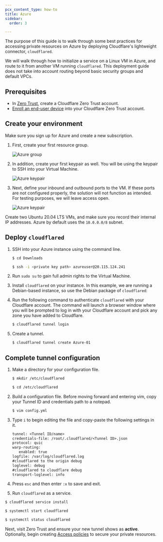 ```yaml
---
pcx_content_type: how-to
title: Azure
sidebar:
  order: 3

---
```



The purpose of this guide is to walk through some best practices for accessing private resources on Azure by deploying Cloudflare's lightweight connector, `cloudflared`.

We will walk through how to initialize a service on a Linux VM in Azure, and route to it from another VM running `cloudflared`. This deployment guide does not take into account routing beyond basic security groups and default VPCs.

## Prerequisites

* In [Zero Trust](https://one.dash.cloudflare.com/), create a Cloudflare Zero Trust account.
* [Enroll an end-user device](/cloudflare-one/connections/connect-devices/warp/deployment/manual-deployment/) into your Cloudflare Zero Trust account.

## Create your environment

Make sure you sign up for Azure and create a new subscription.

1. First, create your first resource group.

   ![Azure group](~/assets/images/cloudflare-one/connections/connect-apps/azure-1.png)

2. In addition, create your first keypair as well. You will be using the keypair to SSH into your Virtual Machine.

   ![Azure keypair](~/assets/images/cloudflare-one/connections/connect-apps/azure-2.png)

3. Next, define your inbound and outbound ports to the VM. If these ports are not configured properly, the solution will not function as intended. For testing purposes, we will leave access open.

   ![Azure keypair](~/assets/images/cloudflare-one/connections/connect-apps/azure-3.png)

Create two Ubuntu 20.04 LTS VMs, and make sure you record their internal IP addresses. Azure by default uses the `10.0.0.0/8` subnet.

## Deploy `cloudflared`

1. SSH into your Azure instance using the command line.

   ```sh
   $ cd Downloads
   ```

   ```sh
   $ ssh -i <private key path> azureuser@20.115.124.241
   ```

2. Run `sudo su` to gain full admin rights to the Virtual Machine.

3. Install `cloudflared` on your instance. In this example, we are running a Debian-based instance, so use the Debian package of `cloudflared`:

   <Render file="tunnel/cloudflared-debian-install" />

4. Run the following command to authenticate `cloudflared` with your Cloudflare account. The command will launch a browser window where you will be prompted to log in with your Cloudflare account and pick any zone you have added to Cloudflare.

   ```sh
   $ cloudflared tunnel login
   ```

5. Create a tunnel.

   ```sh
   $ cloudflared tunnel create Azure-01
   ```

## Complete tunnel configuration

1. Make a directory for your configuration file.

   ```sh
   $ mkdir /etc/cloudflared
   ```

   ```sh
   $ cd /etc/cloudflared
   ```

2. Build a configuration file. Before moving forward and entering vim, copy your Tunnel ID and credentials path to a notepad.

   ```sh
   $ vim config.yml
   ```

3. Type `i` to begin editing the file and copy-paste the following settings in it.

   ```txt
   tunnel: <Tunnel ID/name>
   credentials-file: /root/.cloudflared/<Tunnel ID>.json
   protocol: quic
   warp-routing:
      enabled: true
   logfile: /var/log/cloudflared.log
   #cloudflared to the origin debug
   loglevel: debug
   #cloudflared to cloudflare debug
   transport-loglevel: info
   ```

4. Press `esc` and then enter `:x` to save and exit.

5. Run `cloudflared` as a service.

```sh
$ cloudflared service install
```

```sh
$ systemctl start cloudflared
```

```sh
$ systemctl status cloudflared
```

Next, visit Zero Trust and ensure your new tunnel shows as **active**. Optionally, begin creating [Access policies](/cloudflare-one/policies/access/) to secure your private resources.
